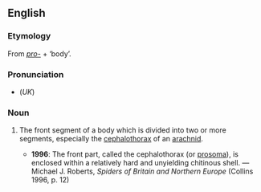 ==English==
{{wikipedia}}
===Etymology===
From ''[[pro-]]'' + {{AGr.}} '''{{polytonic|[[σῶμα]]}}''' ‘body’.

===Pronunciation===
*(''UK'') {{IPA|/pɹəʊˈsəʊmə/}}

===Noun===
{{en-noun|prosomata}}

# {{zoology}} The front segment of a body which is divided into two or more segments, especially the [[cephalothorax]] of an [[arachnid]].
#*'''1996''': The front part, called the cephalothorax (or [[prosoma]]), is enclosed within a relatively hard and unyielding chitinous shell. — Michael J. Roberts, ''Spiders of Britain and Northern Europe'' (Collins 1996, p. 12)
